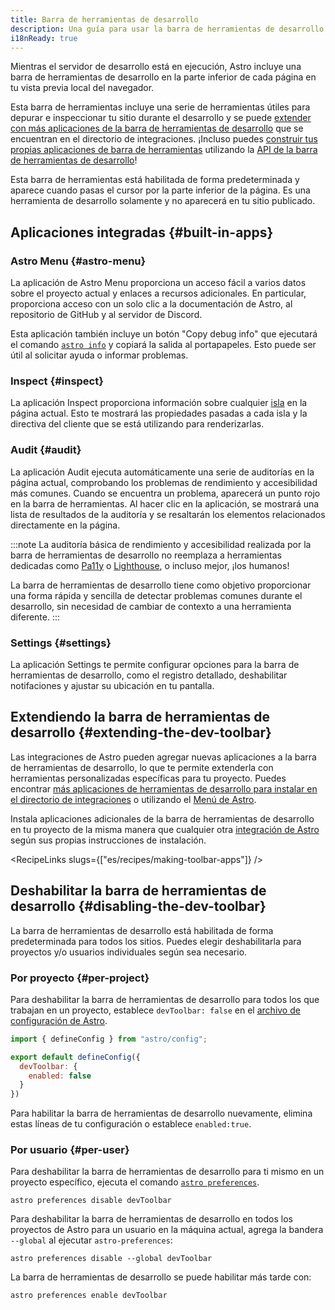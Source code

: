 ```yaml
---
title: Barra de herramientas de desarrollo
description: Una guía para usar la barra de herramientas de desarrollo en Astro
i18nReady: true
---
```


Mientras el servidor de desarrollo está en ejecución, Astro incluye una barra de herramientas de desarrollo en la parte inferior de cada página en tu vista previa local del navegador.

Esta barra de herramientas incluye una serie de herramientas útiles para depurar e inspeccionar tu sitio durante el desarrollo y se puede [extender con más aplicaciones de la barra de herramientas de desarrollo](#extending-the-dev-toolbar) que se encuentran en el directorio de integraciones. ¡Incluso puedes [construir tus propias aplicaciones de barra de herramientas](/es/recipes/making-toolbar-apps/) utilizando la [API de la barra de herramientas de desarrollo](/es/reference/dev-toolbar-app-reference/)!

Esta barra de herramientas está habilitada de forma predeterminada y aparece cuando pasas el cursor por la parte inferior de la página. Es una herramienta de desarrollo solamente y no aparecerá en tu sitio publicado.

## Aplicaciones integradas \{#built-in-apps\}

### Astro Menu \{#astro-menu\}

La aplicación de Astro Menu proporciona un acceso fácil a varios datos sobre el proyecto actual y enlaces a recursos adicionales. En particular, proporciona acceso con un solo clic a la documentación de Astro, al repositorio de GitHub y al servidor de Discord.

Esta aplicación también incluye un botón "Copy debug info" que ejecutará el comando [`astro info`](/es/reference/cli-reference/#astro-info) y copiará la salida al portapapeles. Esto puede ser útil al solicitar ayuda o informar problemas.

### Inspect \{#inspect\}

La aplicación Inspect proporciona información sobre cualquier [isla](/es/concepts/islands/) en la página actual. Esto te mostrará las propiedades pasadas a cada isla y la directiva del cliente que se está utilizando para renderizarlas.

### Audit \{#audit\}

La aplicación Audit ejecuta automáticamente una serie de auditorías en la página actual, comprobando los problemas de rendimiento y accesibilidad más comunes. Cuando se encuentra un problema, aparecerá un punto rojo en la barra de herramientas. Al hacer clic en la aplicación, se mostrará una lista de resultados de la auditoría y se resaltarán los elementos relacionados directamente en la página.

:::note
La auditoría básica de rendimiento y accesibilidad realizada por la barra de herramientas de desarrollo no reemplaza a herramientas dedicadas como [Pa11y](https://pa11y.org/) o [Lighthouse](https://developers.google.com/web/tools/lighthouse), o incluso mejor, ¡los humanos!

La barra de herramientas de desarrollo tiene como objetivo proporcionar una forma rápida y sencilla de detectar problemas comunes durante el desarrollo, sin necesidad de cambiar de contexto a una herramienta diferente.
:::

### Settings \{#settings\}

La aplicación Settings te permite configurar opciones para la barra de herramientas de desarrollo, como el registro detallado, deshabilitar notifaciones y ajustar su ubicación en tu pantalla.

## Extendiendo la barra de herramientas de desarrollo \{#extending-the-dev-toolbar\}

Las integraciones de Astro pueden agregar nuevas aplicaciones a la barra de herramientas de desarrollo, lo que te permite extenderla con herramientas personalizadas específicas para tu proyecto. Puedes encontrar [más aplicaciones de herramientas de desarrollo para instalar en el directorio de integraciones](https://astro.build/integrations/?search=&categories%5B%5D=toolbar) o utilizando el [Menú de Astro](#astro-menu).

Instala aplicaciones adicionales de la barra de herramientas de desarrollo en tu proyecto de la misma manera que cualquier otra [integración de Astro](/es/guides/integrations-guide/) según sus propias instrucciones de instalación.

<RecipeLinks slugs={["es/recipes/making-toolbar-apps"]} />

## Deshabilitar la barra de herramientas de desarrollo \{#disabling-the-dev-toolbar\}

La barra de herramientas de desarrollo está habilitada de forma predeterminada para todos los sitios. Puedes elegir deshabilitarla para proyectos y/o usuarios individuales según sea necesario.

### Por proyecto \{#per-project\}

Para deshabilitar la barra de herramientas de desarrollo para todos los que trabajan en un proyecto, establece `devToolbar: false` en el [archivo de configuración de Astro](/es/reference/configuration-reference/).

```js title="astro.config.mjs" ins={4-6}
import { defineConfig } from "astro/config";

export default defineConfig({
  devToolbar: {
    enabled: false
  }
})
```

Para habilitar la barra de herramientas de desarrollo nuevamente, elimina estas líneas de tu configuración o establece `enabled:true`.

### Por usuario \{#per-user\}

Para deshabilitar la barra de herramientas de desarrollo para ti mismo en un proyecto específico, ejecuta el comando [`astro preferences`](/es/reference/cli-reference/#astro-preferences).

```shell
astro preferences disable devToolbar
```

Para deshabilitar la barra de herramientas de desarrollo en todos los proyectos de Astro para un usuario en la máquina actual, agrega la bandera `--global` al ejecutar `astro-preferences`:

```shell
astro preferences disable --global devToolbar
```

La barra de herramientas de desarrollo se puede habilitar más tarde con:

```shell
astro preferences enable devToolbar
```
